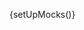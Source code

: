 
{setUpMocks()}

<Meta
  title="Modular Checkout/Sezzle Payment Method"
  Components="justifi-sezzle-payment-method"
  of={JustifiSezzlePaymentMethod}
/>

<Title />

---

Renders a radio input for selecting the Sezzle payment method, if BNPL is enabled for the account.

This component is **designed to be used within** the `justifi-checkout-wrapper` and **does not accept props directly**. Instead, it relies on shared state passed through the Stencil Store, managed by the wrapper component.

**Authorization** and business context are also handled by `justifi-checkout-wrapper`, which manages authentication tokens and related configuration.

This component exposes **no public methods or properties** and is not intended for standalone use.

# Example Usage

---

<ComponentBox>
  <justifi-checkout-wrapper
    account-id="acc_123"
    auth-token="123abc"
    checkout-id="cho_123"
  >
    <justifi-sezzle-payment-method />
  </justifi-checkout-wrapper>
</ComponentBox>

---

<Source dark language="html" code={codeExampleFull} />

